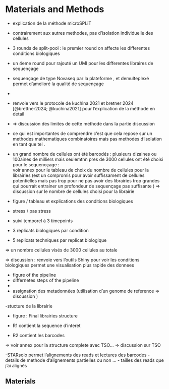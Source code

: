 # Materials and Methods {#sec-materials-and-methods}

-   explication de la méthode microSPLiT

-   contrairement aux autres methodes, pas d'isolation individuelle des cellules

-   3 rounds de split-pool : le premier round on affecte les differentes conditions biologiques

-   un 4eme round pour rajouté un UMI pour les differentes libraires de sequençage

-   sequençage de type Novaseq par la plateforme , et demulteplexé permet d'amelioré la qualité de sequençage

-   

-   renvoie vers le protocole de kuchina 2021 et bretner 2024 [@brettner2024; @kuchina2021] pour l'explication de la méthode en detail

-   => discussion des limites de cette methode dans la partie discussion 

-   ce qui est importantes de comprendre c'est que cela repose sur un methodes mathematiques combinatoires mais pas methodes d'isolation en tant que tel .

- un grand nombre de cellules ont été barcodés : plusieurs dizaines ou 100aines  de milliers mais seulemtnn pres de 3000 cellules ont été choisi pour le sequencçage :  
voir annex pour le tableau de choix du nombre de cellules pour la librairies (est un compromis pour avoir suffissament de cellules potentielles mais pas trop pour ne pas avoir des librairies trop grandes qui pourrait entrainer un profondeur de sequençage pas suffisante )
=> discussion sur le nombre de cellules choisi pour la librairie 





-   figure / tableau et explications des conditions biologiques

-   stress / pas stress

-   suivi temporel à 3 timepoints

-   3 replicats biologiques par condition

-   5 replicats techniques par replicat biologique

=> un nombre cellules visés de 3000 cellules au totale



=> discussion : renvoie vers l'outils Shiny pour voir les conditions biologiques permet une visualisation plus rapide des donnees

-   figure of the pipeline
-   differnetes steps of the pipeline
-   
-   assignation des metadonnées (utilisation d'un genome de reference =\> discussion )

-stucture de la librairie

- figure : Final librairies structure 

- R1 contient la sequence d'interet 
- R2 contient les barcodes

=> voir annex pour la structure complete avec TSO... 
=> discussion sur TSO 


-STARsolo permet l'alignements des reads et lectures des barcodes - details de methode d'alignements partielles ou non ... - tailles des reads que j'ai alignés

## Materials
